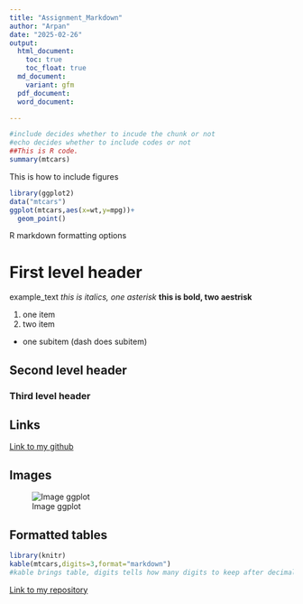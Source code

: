 ```yaml
---
title: "Assignment_Markdown"
author: "Arpan"
date: "2025-02-26"
output:
  html_document:
    toc: true
    toc_float: true
  md_document:
    variant: gfm
  pdf_document:
  word_document:

---
```


```r
#include decides whether to incude the chunk or not
#echo decides whether to include codes or not
##This is R code.
summary(mtcars)

```

This is how to include figures

```r
library(ggplot2)
data("mtcars")
ggplot(mtcars,aes(x=wt,y=mpg))+
  geom_point()
```

R markdown formatting options

# First level header
example_text
*this is italics, one asterisk*
**this is bold, two aestrisk**

1. one item
2. two item
 - one subitem (dash does subitem)

## Second level header
### Third level header

## Links
[Link to my github](https://github.com/ArpanPrj/Reproducibility2025.git)

## Images
![Image ggplot](relative file path)

## Formatted tables

```r
library(knitr)
kable(mtcars,digits=3,format="markdown")
#kable brings table, digits tells how many digits to keep after decimal
```
[Link to my repository](https://github.com/ArpanPrj/Reproducibility2025.git)
